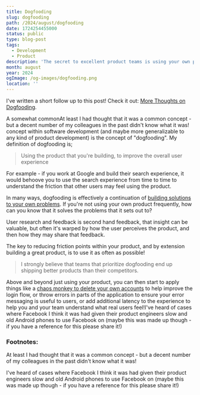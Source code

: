 ```yaml
---
title: Dogfooding
slug: dogfooding
path: /2024/august/dogfooding
date: 1724254455000
status: public
type: blog-post
tags:
  - Development
  - Product
description: 'The secret to excellent product teams is using your own product, and often!'
month: august
year: 2024
ogImage: /og-images/dogfooding.png
location: ''
---
```



<Callout>

I've written a short follow up to this post! Check it out: [More Thoughts on Dogfooding](/2024/september/more-thoughts-on-dogfooding).

</Callout>

A somewhat common<FootnoteRef id="1">At least I had thought that it was a common concept - but a decent number of my colleagues in the past didn't know what it was!</FootnoteRef> concept within software development (and maybe more generalizable to any kind of product development) is the concept of "dogfooding". My definition of dogfooding is;

> Using the product that you're building, to improve the overall user experience

For example - if you work at Google and build their search experience, it would behoove you to use the search experience from time to time to understand the friction that other users may feel using the product.

In many ways, dogfooding is effectively a continuation of [building solutions to your own problems](https://www.paulgraham.com/startupideas.html). If you're not using your own product frequently, how can you know that it solves the problems that it sets out to? 

User research and feedback is second hand feedback, that insight can be valuable, but often it's warped by how the user perceives the product, and then how they may share that feedback.

The key to reducing friction points within your product, and by extension building a great product, is to use it as often as possible!

> I strongly believe that teams that prioritize dogfooding end up shipping better products than their competitors.

Above and beyond just using your product, you can then start to apply things like a [chaos monkey to delete your own accounts](https://graphite.dev/blog/onboarding-roulette) to help improve the login flow, or throw errors in parts of the application to ensure your error messaging is useful to users, or add additional latency to the experience to help you and your team understand what real users feel!<FootnoteRef id="2">I've heard of cases where Facebook I think it was had given their product engineers slow and old Android phones to use Facebook on (maybe this was made up though - if you have a reference for this please share it!)</FootnoteRef>


### Footnotes:

<Footnote id="1">At least I had thought that it was a common concept - but a decent number of my colleagues in the past didn't know what it was!</Footnote>

<Footnote id="2">I've heard of cases where Facebook I think it was had given their product engineers slow and old Android phones to use Facebook on (maybe this was made up though - if you have a reference for this please share it!)</Footnote>
